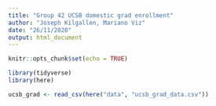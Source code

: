 ```yaml
---
title: "Group 42 UCSB domestic grad enrollment"
author: "Joseph Kilgallen, Mariano Viz"
date: "26/11/2020"
output: html_document
---
```


```r
knitr::opts_chunk$set(echo = TRUE)

library(tidyverse)
library(here)
```


```r

ucsb_grad <- read_csv(here("data", "ucsb_grad_data.csv"))

```

